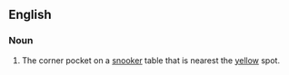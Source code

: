 ==English==

===Noun===
{{en-noun|head=[[yellow]] [[pocket]]}}

# {{label|en|snooker}} The corner pocket on a [[snooker]] table that is nearest the [[yellow]] spot.